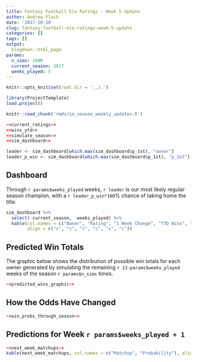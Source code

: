 ```yaml
---
title: Fantasy Football Elo Ratings - Week 5 Update
author: Andrew Flack
date: '2017-10-10'
slug: fantasy-football-elo-ratings-week-5-update
categories: []
tags: []
output: 
  blogdown::html_page
params:
  n_sims: 1000
  current_season: 2017
  weeks_played: 5
---
```


```r
knitr::opts_knit$set(root.dir = '../.')
```
```r
library(ProjectTemplate)
load.project()
```

```r
knitr::read_chunk('rmds/in_season_weekly_updates.R')
```

```r
<<current_ratings>>
<<wins_ytd>>
<<simulate_season>>
<<sim_dashboard>>

leader <- sim_dashboard[which.max(sim_dashboard$p_1st), "owner"]
leader_p_win <- sim_dashboard[which.max(sim_dashboard$p_1st), "p_1st"]
```

## Dashboard

Through `r params$weeks_played` weeks, `r leader` is our most likely regular season champion, with a `r leader_p_win*100`% chance of taking home the title.

```r
sim_dashboard %>% 
  select(-current_season, -weeks_played) %>% 
  kable(col.names = c("Owner", "Rating", "1 Week Change", "YTD Wins", "Sim Wins", "P(1st)"),
        align = c("c", "c", "c", "c", "c", "c"))
```

## Predicted Win Totals

The graphic below shows the distribution of possible win totals for each owner generated by simulating the remaining `r 13-params$weeks_played` weeks of the season `r params$n_sims` times.

```r
<<predicted_wins_graphic>>
```

## How the Odds Have Changed
```r
<<win_probs_through_season>>
```

## Predictions for Week `r params$weeks_played + 1`
```r
<<next_week_matchups>>
kable(next_week_matchups, col.names = c("Matchup", "Probability"), align = c('l', 'c'))
```
